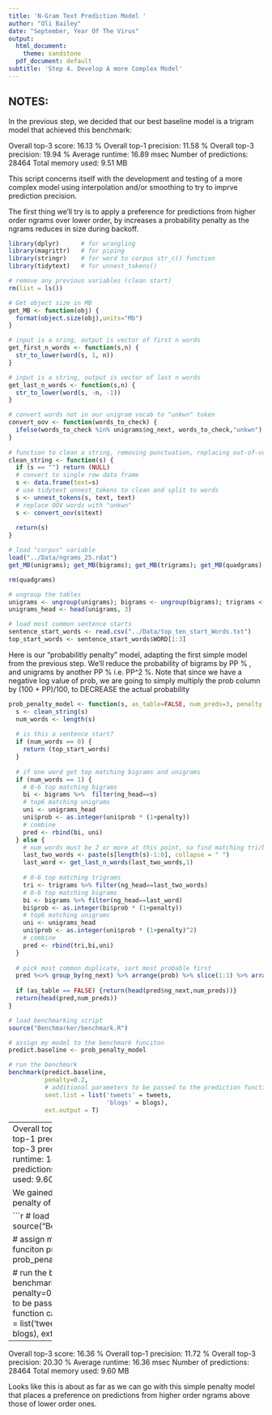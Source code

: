 ---
title: 'N-Gram Text Prediction Model '
author: "Oli Bailey"
date: "September, Year Of The Virus"
output:
  html_document:
    theme: sandstone
  pdf_document: default
subtitle: 'Step 4. Develop A more Complex Model'
---

## NOTES:

In the previous step, we decided that our best baseline model is a trigram model that achieved this benchmark:

Overall top-3 score:     16.13 %
Overall top-1 precision: 11.58 %
Overall top-3 precision: 19.94 %
Average runtime:         16.89 msec
Number of predictions:   28464
Total memory used:       9.51 MB

This script concerns itself with the development and testing of a more complex model using interpolation and/or smoothing to try to imprve prediction precision.

The first thing we'll try is to apply a preference for predictions from higher order ngrams over lower order, by increases a probability penalty as the ngrams reduces in size during backoff.



```{r, load_libs, message=FALSE, warning=FALSE}
library(dplyr)      # for wrangling
library(magrittr)   # for piping
library(stringr)    # for word to corpus str_c() function
library(tidytext)   # for unnest_tokens()

# remove any previous variables (clean start)
rm(list = ls())
```

```{r, utility_functions}
# Get object size in MB
get_MB <- function(obj) {
  format(object.size(obj),units="Mb")
}

# input is a sring, output is vector of first n words
get_first_n_words <- function(s,n) {
  str_to_lower(word(s, 1, n))
}

# input is a string, output is vector of last n words
get_last_n_words <- function(s,n) {
  str_to_lower(word(s, -n, -1))
}

# convert words not in our unigram vocab to "unkwn" token
convert_oov <- function(words_to_check) {
  ifelse(words_to_check %in% unigrams$ng_next, words_to_check,"unkwn")
}
  
# function to clean a string, removing punctuation, replacing out-of-vocab words
clean_string <- function(s) {
  if (s == "") return (NULL)
  # convert to single row data frame
  s <- data.frame(text=s)
  # use tidytext unnest_tokens to clean and split to words
  s <- unnest_tokens(s, text, text) 
  # replace OOV words with "unkwn"
  s <- convert_oov(s$text)
  
  return(s)
}
```

```{r, load_ngram tables, warning=FALSE}
# load "corpus" variable
load("../Data/ngrams_25.rdat")
get_MB(unigrams); get_MB(bigrams); get_MB(trigrams); get_MB(quadgrams)

rm(quadgrams)

# ungroup the tables
unigrams <- ungroup(unigrams); bigrams <- ungroup(bigrams); trigrams <- ungroup(trigrams)
unigrams_head <- head(unigrams, 3)

# load most common sentence starts
sentence_start_words <- read.csv("../Data/top_ten_start_Words.txt")
top_start_words <- sentence_start_words$WORD[1:3]
```

Here is our "probabilitly penalty" model, adapting the first simple model from the previous step. We'll reduce the probability of bigrams by PP % , and unigrams by another PP % i.e. PP^2 %. Note that since we have a negative log value of prob, we are going to simply multiply the prob column by (100 + PP)/100, to DECREASE the actual probability

```{r, prob_penalty_model}
prob_penalty_model <- function(s, as_table=FALSE, num_preds=3, penalty = 0.2) {
  s <- clean_string(s)
  num_words <- length(s)
  
  # is this a sentence start?
  if (num_words == 0) {
    return (top_start_words)
  }
  
  # if one word get top matching bigrams and unigrams
  if (num_words == 1) {
    # 0-6 top matching bigrams
    bi <- bigrams %>%  filter(ng_head==s) 
    # top6 matching unigrams
    uni <- unigrams_head
    uni$prob <- as.integer(uni$prob * (1+penalty))
    # combine
    pred <- rbind(bi, uni)
  } else {
    # num_words must be 2 or more at this point, so find matching tri/bi/unigrams
    last_two_words <- paste(s[length(s)-1:0], collapse = " ")
    last_word <- get_last_n_words(last_two_words,1)
    
    # 0-6 top matching trigrams
    tri <- trigrams %>% filter(ng_head==last_two_words)
    # 0-6 top matching bigrams
    bi <- bigrams %>% filter(ng_head==last_word) 
    bi$prob <- as.integer(bi$prob * (1+penalty))
    # top6 matching unigrams
    uni <- unigrams_head 
    uni$prob <- as.integer(uni$prob * (1+penalty)^2)
    # combine
    pred <- rbind(tri,bi,uni)
  }
  
  # pick most common duplicate, sort most probable first
  pred %<>% group_by(ng_next) %>% arrange(prob) %>% slice(1:1) %>% arrange(prob)
  
  if (as_table == FALSE) {return(head(pred$ng_next,num_preds))}
  return(head(pred,num_preds))
}
```

```{r, benchmark_small_penalty}
# load benchmarking script
source("Benchmarker/benchmark.R")

# assign my model to the benchmark funciton
predict.baseline <- prob_penalty_model

# run the benchmark
benchmark(predict.baseline, 
          penalty=0.2,
          # additional parameters to be passed to the prediction function can be inserted here
          sent.list = list('tweets' = tweets, 
                           'blogs' = blogs), 
          ext.output = T)
```
-----------
Overall top-3 score:     16.31 %
Overall top-1 precision: 11.65 %
Overall top-3 precision: 20.29 %
Average runtime:         14.53 msec
Number of predictions:   28464
Total memory used:       9.60 MB

We gained about 0.2%! Let's try a penalty of 0.4

```{r, benchmark_larger_penalty}
# load benchmarking script
source("Benchmarker/benchmark.R")

# assign my model to the benchmark funciton
predict.baseline <- prob_penalty_model

# run the benchmark
benchmark(predict.baseline, 
          penalty=0.4,
          # additional parameters to be passed to the prediction function can be inserted here
          sent.list = list('tweets' = tweets, 
                           'blogs' = blogs), 
          ext.output = T)
```

-------------
Overall top-3 score:     16.36 %
Overall top-1 precision: 11.72 %
Overall top-3 precision: 20.30 %
Average runtime:         16.36 msec
Number of predictions:   28464
Total memory used:       9.60 MB

Looks like this is about as far as we can go with this simple penalty model that places a preference on predictions from higher order ngrams above those of lower order ones.






